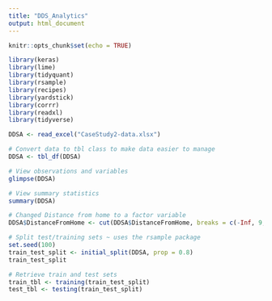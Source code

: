 ```yaml
---
title: "DDS_Analytics"
output: html_document
---
```


```r
knitr::opts_chunk$set(echo = TRUE)
```

```r
library(keras)
library(lime)
library(tidyquant)
library(rsample)
library(recipes)
library(yardstick)
library(corrr)
library(readxl)
library(tidyverse)
```


```r
DDSA <- read_excel("CaseStudy2-data.xlsx")

# Convert data to tbl class to make data easier to manage
DDSA <- tbl_df(DDSA)
```

```r
# View observations and variables
glimpse(DDSA)
```

```r
# View summary statistics
summary(DDSA)
```


```r
# Changed Distance from home to a factor variable
DDSA$DistanceFromHome <- cut(DDSA$DistanceFromHome, breaks = c(-Inf, 9, 21, Inf), labels=c("Poor", "Fair", "Good"))
```


```r
# Split test/training sets ~ uses the rsample package
set.seed(100)
train_test_split <- initial_split(DDSA, prop = 0.8)
train_test_split
```

```r
# Retrieve train and test sets
train_tbl <- training(train_test_split)
test_tbl <- testing(train_test_split)
```



